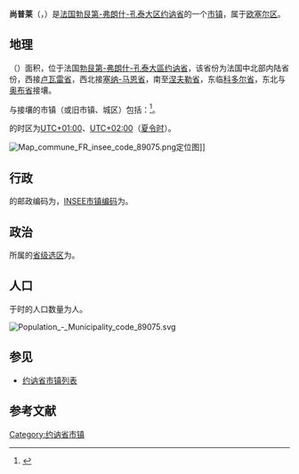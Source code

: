 {{noteTA|G1=法国地名}}
{{Infobox French commune
|name                    = 尚普莱
|native name             = Champlay
|arrondissement          = [[欧塞尔区|欧塞尔区]]
}}
'''尚普莱'''（{{lang-fr|Champlay}}，{{IPA-fr|ʃɑ̃plɛ}}）是[[法国|法国]][[勃艮第-弗朗什-孔泰大区|勃艮第-弗朗什-孔泰大区]][[约讷省|约讷省]]的一个[[市镇_(法国)|市镇]]，属于[[欧塞尔区|欧塞尔区]]。

== 地理 ==
{{PAGENAMEBASE}}（{{wikidata|property|linked|P625}}）面积{{wikidata|properties|P2046}}，位于法国[[勃艮第-弗朗什-孔泰大區|勃艮第-弗朗什-孔泰大區]][[约讷省|约讷省]]，该省份为法国中北部内陆省份，西接[[卢瓦雷省|卢瓦雷省]]，西北接[[塞纳-马恩省|塞纳-马恩省]]，南至[[涅夫勒省|涅夫勒省]]，东临[[科多尔省|科多尔省]]，东北与[[奥布省|奥布省]]接壤。

与{{PAGENAMEBASE}}接壤的市镇（或旧市镇、城区）包括：{{Wikidata|properties|linked|P47}}<ref name="geo">{{Cite web|url=https://www.geoportail.gouv.fr/carte|title=Carte|accessdate=2020-03-22|author=Géoportail|language=fr|publisher=Géoportail|archive-date=2017-01-29|archive-url=https://web.archive.org/web/20170129154129/https://www.geoportail.gouv.fr/carte/|dead-url=no}}</ref>。

{{PAGENAMEBASE}}的时区为[[UTC+01:00|UTC+01:00]]、[[UTC+02:00|UTC+02:00]]（[[夏时制|夏令时]]）。

[[File:Map_commune_FR_insee_code_89075.png|thumb]]定位图]]{{Clear|left}}
== 行政 ==
{{PAGENAMEBASE}}的邮政编码为{{wikidata|properties|P281}}，[[法国国家统计与经济研究所|INSEE市镇编码]]为{{wikidata|properties|P374}}。

== 政治 ==
{{PAGENAMEBASE}}所属的[[縣_(法國)|省级选区]]为{{WikidataLink|{{wikidata|properties|raw|best||P7938}}}}。

== 人口 ==
{{PAGENAMEBASE}}于{{wikidata|qualifier|P1082|P585}}时的人口数量为{{wikidata|property|raw|P1082}}人。

[[File:Population_-_Municipality_code_89075.svg|thumb]]{{Clear|left}}
== 参见 ==
* [[约讷省市镇列表|约讷省市镇列表]]

== 参考文献 ==
{{reflist}}

{{約訥省市鎮}}
[[Category:约讷省市镇|Category:约讷省市镇]]